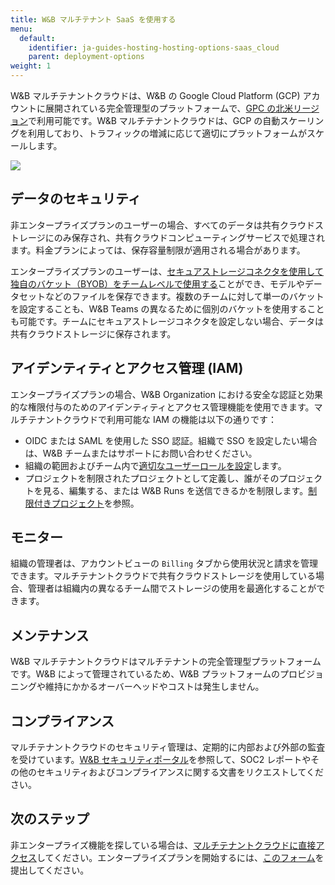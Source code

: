 ---
title: W&B マルチテナント SaaS を使用する
menu:
  default:
    identifier: ja-guides-hosting-hosting-options-saas_cloud
    parent: deployment-options
weight: 1
---

W&B マルチテナントクラウドは、W&B の Google Cloud Platform (GCP) アカウントに展開されている完全管理型のプラットフォームで、[GPC の北米リージョン](https://cloud.google.com/compute/docs/regions-zones)で利用可能です。W&B マルチテナントクラウドは、GCP の自動スケーリングを利用しており、トラフィックの増減に応じて適切にプラットフォームがスケールします。

<Frame>
    <img src="/images/hosting/saas_cloud_arch.png"  />
</Frame>

## データのセキュリティ

非エンタープライズプランのユーザーの場合、すべてのデータは共有クラウドストレージにのみ保存され、共有クラウドコンピューティングサービスで処理されます。料金プランによっては、保存容量制限が適用される場合があります。

エンタープライズプランのユーザーは、[セキュアストレージコネクタを使用して独自のバケット（BYOB）をチームレベルで使用する](/ja/guides/hosting/data-security/secure-storage-connector)ことができ、モデルやデータセットなどのファイルを保存できます。複数のチームに対して単一のバケットを設定することも、W&B Teams の異なるために個別のバケットを使用することも可能です。チームにセキュアストレージコネクタを設定しない場合、データは共有クラウドストレージに保存されます。

## アイデンティティとアクセス管理 (IAM)
エンタープライズプランの場合、W&B Organization における安全な認証と効果的な権限付与のためのアイデンティティとアクセス管理機能を使用できます。マルチテナントクラウドで利用可能な IAM の機能は以下の通りです：

* OIDC または SAML を使用した SSO 認証。組織で SSO を設定したい場合は、W&B チームまたはサポートにお問い合わせください。
* 組織の範囲およびチーム内で[適切なユーザーロールを設定](/ja/guides/hosting/iam/access-management/manage-organization.md#assign-or-update-a-users-role)します。
* プロジェクトを制限されたプロジェクトとして定義し、誰がそのプロジェクトを見る、編集する、または W&B Runs を送信できるかを制限します。[制限付きプロジェクト](/ja/guides/hosting/iam/access-management/restricted-projects)を参照。

## モニター
組織の管理者は、アカウントビューの `Billing` タブから使用状況と請求を管理できます。マルチテナントクラウドで共有クラウドストレージを使用している場合、管理者は組織内の異なるチーム間でストレージの使用を最適化することができます。

## メンテナンス
W&B マルチテナントクラウドはマルチテナントの完全管理型プラットフォームです。W&B によって管理されているため、W&B プラットフォームのプロビジョニングや維持にかかるオーバーヘッドやコストは発生しません。

## コンプライアンス
マルチテナントクラウドのセキュリティ管理は、定期的に内部および外部の監査を受けています。[W&B セキュリティポータル](https://security.wandb.ai/)を参照して、SOC2 レポートやその他のセキュリティおよびコンプライアンスに関する文書をリクエストしてください。

## 次のステップ
非エンタープライズ機能を探している場合は、[マルチテナントクラウドに直接アクセス](https://wandb.ai)してください。エンタープライズプランを開始するには、[このフォーム](https://wandb.ai/site/for-enterprise/multi-tenant-saas-trial)を提出してください。